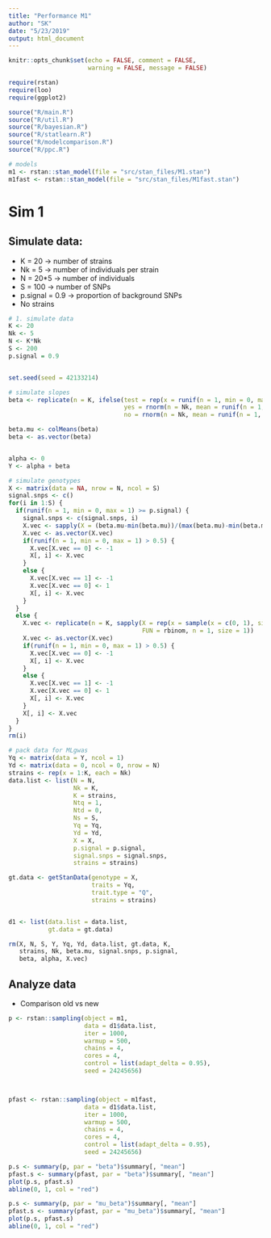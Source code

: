 ```yaml
---
title: "Performance M1"
author: "SK"
date: "5/23/2019"
output: html_document
---
```






```r
knitr::opts_chunk$set(echo = FALSE, comment = FALSE, 
                      warning = FALSE, message = FALSE)
```



```r
require(rstan)
require(loo)
require(ggplot2)

source("R/main.R")
source("R/util.R")
source("R/bayesian.R")
source("R/statlearn.R")
source("R/modelcomparison.R")
source("R/ppc.R")

# models
m1 <- rstan::stan_model(file = "src/stan_files/M1.stan")
m1fast <- rstan::stan_model(file = "src/stan_files/M1fast.stan")
```








# Sim 1
## Simulate data:
  * K = 20 -> number of strains
  * Nk = 5 -> number of individuals per strain
  * N = 20*5 -> number of individuals
  * S = 100 -> number of SNPs
  * p.signal = 0.9 -> proportion of background SNPs
  * No strains

```r
# 1. simulate data
K <- 20
Nk <- 5
N <- K*Nk
S <- 200
p.signal = 0.9


set.seed(seed = 42133214)

# simulate slopes
beta <- replicate(n = K, ifelse(test = rep(x = runif(n = 1, min = 0, max = 1), times = Nk) > 0.5,
                                yes = rnorm(n = Nk, mean = runif(n = 1, min = 0, max = 2), sd = 1),
                                no = rnorm(n = Nk, mean = runif(n = 1, min = 3, max = 5), sd = 1)))

beta.mu <- colMeans(beta)
beta <- as.vector(beta)


alpha <- 0
Y <- alpha + beta

# simulate genotypes
X <- matrix(data = NA, nrow = N, ncol = S)
signal.snps <- c()
for(i in 1:S) {
  if(runif(n = 1, min = 0, max = 1) >= p.signal) {
    signal.snps <- c(signal.snps, i)
    X.vec <- sapply(X = (beta.mu-min(beta.mu))/(max(beta.mu)-min(beta.mu)), FUN = rbinom, n = Nk, size = 1)
    X.vec <- as.vector(X.vec)
    if(runif(n = 1, min = 0, max = 1) > 0.5) {
      X.vec[X.vec == 0] <- -1
      X[, i] <- X.vec
    }
    else {
      X.vec[X.vec == 1] <- -1
      X.vec[X.vec == 0] <- 1
      X[, i] <- X.vec
    }
  }
  else {
    X.vec <- replicate(n = K, sapply(X = rep(x = sample(x = c(0, 1), size = 1, replace = F), times = Nk), 
                                     FUN = rbinom, n = 1, size = 1))
    X.vec <- as.vector(X.vec)
    if(runif(n = 1, min = 0, max = 1) > 0.5) {
      X.vec[X.vec == 0] <- -1
      X[, i] <- X.vec
    }
    else {
      X.vec[X.vec == 1] <- -1
      X.vec[X.vec == 0] <- 1
      X[, i] <- X.vec
    }
    X[, i] <- X.vec
  }
}
rm(i)

# pack data for MLgwas
Yq <- matrix(data = Y, ncol = 1)
Yd <- matrix(data = 0, ncol = 0, nrow = N)
strains <- rep(x = 1:K, each = Nk)
data.list <- list(N = N,
                  Nk = K,
                  K = strains,
                  Ntq = 1,
                  Ntd = 0,
                  Ns = S,
                  Yq = Yq,
                  Yd = Yd,
                  X = X,
                  p.signal = p.signal,
                  signal.snps = signal.snps,
                  strains = strains)

gt.data <- getStanData(genotype = X,
                       traits = Yq,
                       trait.type = "Q",
                       strains = strains)


d1 <- list(data.list = data.list, 
           gt.data = gt.data)

rm(X, N, S, Y, Yq, Yd, data.list, gt.data, K, 
   strains, Nk, beta.mu, signal.snps, p.signal, 
   beta, alpha, X.vec)
```





## Analyze data
  * Comparison old vs new

```r
p <- rstan::sampling(object = m1,
                     data = d1$data.list,
                     iter = 1000,
                     warmup = 500,
                     chains = 4,
                     cores = 4,
                     control = list(adapt_delta = 0.95),
                     seed = 24245656)



pfast <- rstan::sampling(object = m1fast,
                     data = d1$data.list,
                     iter = 1000,
                     warmup = 500,
                     chains = 4,
                     cores = 4,
                     control = list(adapt_delta = 0.95),
                     seed = 24245656)
```



```r
p.s <- summary(p, par = "beta")$summary[, "mean"]
pfast.s <- summary(pfast, par = "beta")$summary[, "mean"]
plot(p.s, pfast.s)
abline(0, 1, col = "red")
```



```r
p.s <- summary(p, par = "mu_beta")$summary[, "mean"]
pfast.s <- summary(pfast, par = "mu_beta")$summary[, "mean"]
plot(p.s, pfast.s)
abline(0, 1, col = "red")
```
